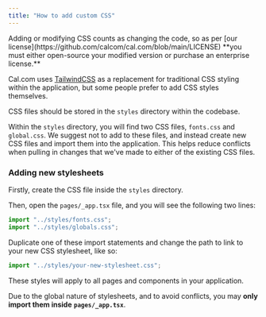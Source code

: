 ```yaml
---
title: "How to add custom CSS"
---
```


<Warning>
  Adding or modifying CSS counts as changing the code, so as per [our
  license](https://github.com/calcom/cal.com/blob/main/LICENSE) **you must either open-source your modified
  version or purchase an enterprise license.**
</Warning>

Cal.com uses [TailwindCSS](https://tailwindcss.com/) as a replacement for traditional CSS styling within the application, but some people prefer to add CSS styles themselves.

CSS files should be stored in the `styles` directory within the codebase.

Within the `styles` directory, you will find two CSS files, `fonts.css` and `global.css`. We suggest not to add to these files, and instead create new CSS files and import them into the application. This helps reduce conflicts when pulling in changes that we've made to either of the existing CSS files.

### Adding new stylesheets

Firstly, create the CSS file inside the `styles` directory.

Then, open the `pages/_app.tsx` file, and you will see the following two lines:

```js
import "../styles/fonts.css";
import "../styles/globals.css";
```

Duplicate one of these import statements and change the path to link to your new CSS stylesheet, like so:

```js
import "../styles/your-new-stylesheet.css";
```

<Info>These styles will apply to all pages and components in your application.</Info>

Due to the global nature of stylesheets, and to avoid conflicts, you may **only import them inside** **`pages/_app.tsx`**.
